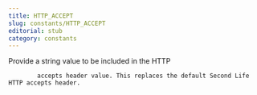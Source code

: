 ```yaml
---
title: HTTP_ACCEPT
slug: constants/HTTP_ACCEPT
editorial: stub
category: constants
---
```


<LSLConstant name="HTTP_ACCEPT"/>

Provide a string value to be included in the HTTP

            accepts header value. This replaces the default Second Life HTTP accepts header.
